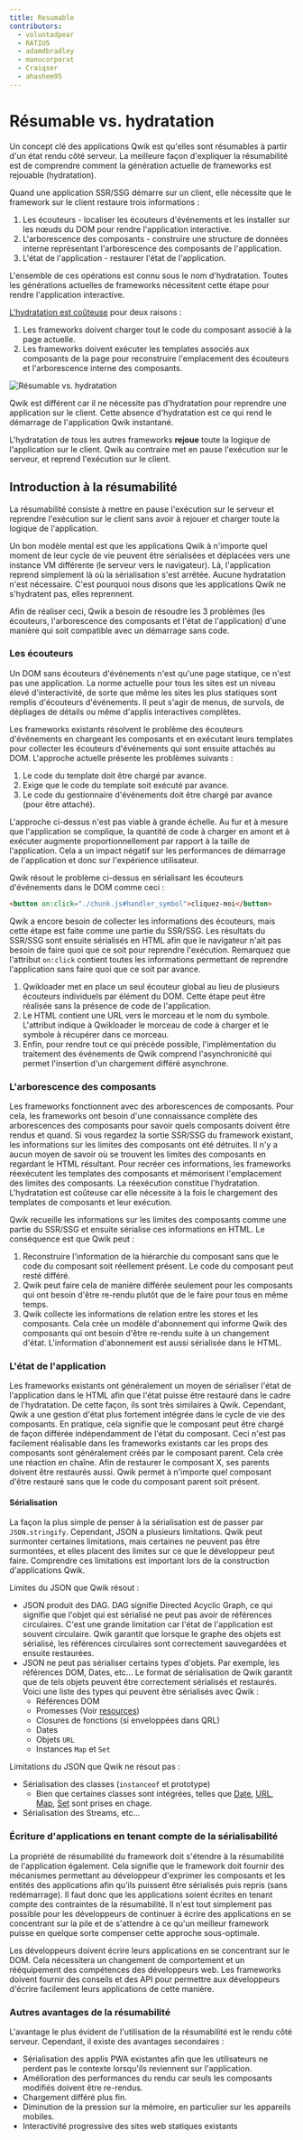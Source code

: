 ```yaml
---
title: Resumable
contributors:
  - voluntadpear
  - RATIU5
  - adamdbradley
  - manucorporat
  - Craiqser
  - ahashem95
---
```


# Résumable vs. hydratation

Un concept clé des applications Qwik est qu'elles sont résumables à partir d'un état rendu côté serveur. La meilleure façon d'expliquer la résumabilité est de comprendre comment la génération actuelle de frameworks est rejouable (hydratation).

Quand une application SSR/SSG démarre sur un client, elle nécessite que le framework sur le client restaure trois informations :

1. Les écouteurs - localiser les écouteurs d'événements et les installer sur les nœuds du DOM pour rendre l'application interactive.
2. L'arborescence des composants - construire une structure de données interne représentant l'arborescence des composants de l'application.
3. L'état de l'application - restaurer l'état de l'application.

L'ensemble de ces opérations est connu sous le nom d'hydratation. Toutes les générations actuelles de frameworks nécessitent cette étape pour rendre l'application interactive.

[L'hydratation est coûteuse](https://www.builder.io/blog/hydration-is-pure-overhead) pour deux raisons :

1. Les frameworks doivent charger tout le code du composant associé à la page actuelle.
2. Les frameworks doivent exécuter les templates associés aux composants de la page pour reconstruire l'emplacement des écouteurs et l'arborescence interne des composants.

![Résumable vs. hydratation](https://cdn.builder.io/api/v1/image/assets%2FYJIGb4i01jvw0SRdL5Bt%2F04681212764f4025b2b5f5c6a258ad6e?format=webp&width=2000)

Qwik est différent car il ne nécessite pas d'hydratation pour reprendre une application sur le client. Cette absence d'hydratation est ce qui rend le démarrage de l'application Qwik instantané.

L'hydratation de tous les autres frameworks **rejoue** toute la logique de l'application sur le client. Qwik au contraire met en pause l'exécution sur le serveur, et reprend l'exécution sur le client.

## Introduction à la résumabilité

La résumabilité consiste à mettre en pause l'exécution sur le serveur et reprendre l'exécution sur le client sans avoir à rejouer et charger toute la logique de l'application.

Un bon modèle mental est que les applications Qwik à n'importe quel moment de leur cycle de vie peuvent être sérialisées et déplacées vers une instance VM différente (le serveur vers le navigateur). Là, l'application reprend simplement là où la sérialisation s'est arrêtée. Aucune hydratation n'est nécessaire. C'est pourquoi nous disons que les applications Qwik ne s'hydratent pas, elles reprennent.

Afin de réaliser ceci, Qwik a besoin de résoudre les 3 problèmes (les écouteurs, l'arborescence des composants et l'état de l'application) d'une manière qui soit compatible avec un démarrage sans code.

### Les écouteurs

Un DOM sans écouteurs d'événements n'est qu'une page statique, ce n'est pas une application. La norme actuelle pour tous les sites est un niveau élevé d'interactivité, de sorte que même les sites les plus statiques sont remplis d'écouteurs d'événements. Il peut s'agir de menus, de survols, de dépliages de détails ou même d'applis interactives complètes.

Les frameworks existants résolvent le problème des écouteurs d'événements en chargeant les composants et en exécutant leurs templates pour collecter les écouteurs d'événements qui sont ensuite attachés au DOM. L'approche actuelle présente les problèmes suivants :

1. Le code du template doit être chargé par avance.
2. Exige que le code du template soit exécuté par avance.
3. Le code du gestionnaire d'événements doit être chargé par avance (pour être attaché).

L'approche ci-dessus n'est pas viable à grande échelle. Au fur et à mesure que l'application se complique, la quantité de code à charger en amont et à exécuter augmente proportionnellement par rapport à la taille de l'application. Cela a un impact négatif sur les performances de démarrage de l'application et donc sur l'expérience utilisateur.

Qwik résout le problème ci-dessus en sérialisant les écouteurs d'événements dans le DOM comme ceci :

```html
<button on:click="./chunk.js#handler_symbol">cliquez-moi</button>
```

Qwik a encore besoin de collecter les informations des écouteurs, mais cette étape est faite comme une partie du SSR/SSG. Les résultats du SSR/SSG sont ensuite sérialisés en HTML afin que le navigateur n'ait pas besoin de faire quoi que ce soit pour reprendre l'exécution. Remarquez que l'attribut `on:click` contient toutes les informations permettant de reprendre l'application sans faire quoi que ce soit par avance.

1. Qwikloader met en place un seul écouteur global au lieu de plusieurs écouteurs individuels par élément du DOM. Cette étape peut être réalisée sans la présence de code de l'application.
2. Le HTML contient une URL vers le morceau et le nom du symbole. L'attribut indique à Qwikloader le morceau de code à charger et le symbole à récupérer dans ce morceau.
3. Enfin, pour rendre tout ce qui précède possible, l'implémentation du traitement des événements de Qwik comprend l'asynchronicité qui permet l'insertion d'un chargement différé asynchrone.

### L'arborescence des composants

Les frameworks fonctionnent avec des arborescences de composants. Pour cela, les frameworks ont besoin d'une connaissance complète des arborescences des composants pour savoir quels composants doivent être rendus et quand. Si vous regardez la sortie SSR/SSG du framework existant, les informations sur les limites des composants ont été détruites. Il n'y a aucun moyen de savoir où se trouvent les limites des composants en regardant le HTML résultant. Pour recréer ces informations, les frameworks réexécutent les templates des composants et mémorisent l'emplacement des limites des composants. La réexécution constitue l'hydratation. L'hydratation est coûteuse car elle nécessite à la fois le chargement des templates de composants et leur exécution.

Qwik recueille les informations sur les limites des composants comme une partie du SSR/SSG et ensuite sérialise ces informations en HTML. Le conséquence est que Qwik peut :

1. Reconstruire l'information de la hiérarchie du composant sans que le code du composant soit réellement présent. Le code du composant peut resté différé.
2. Qwik peut faire cela de manière différée seulement pour les composants qui ont besoin d'être re-rendu plutôt que de le faire pour tous en même temps.
3. Qwik collecte les informations de relation entre les stores et les composants. Cela crée un modèle d'abonnement qui informe Qwik des composants qui ont besoin d'être re-rendu suite à un changement d'état. L'information d'abonnement est aussi sérialisée dans le HTML.

### L'état de l'application

Les frameworks existants ont généralement un moyen de sérialiser l'état de l'application dans le HTML afin que l'état puisse être restauré dans le cadre de l'hydratation. De cette façon, ils sont très similaires à Qwik. Cependant, Qwik a une gestion d'état plus fortement intégrée dans le cycle de vie des composants. En pratique, cela signifie que le composant peut être chargé de façon différée indépendamment de l'état du composant. Ceci n'est pas facilement réalisable dans les frameworks existants car les props des composants sont généralement créés par le composant parent. Cela crée une réaction en chaîne. Afin de restaurer le composant X, ses parents doivent être restaurés aussi. Qwik permet à n'importe quel composant d'être restauré sans que le code du composant parent soit présent.

#### Sérialisation

La façon la plus simple de penser à la sérialisation est de passer par `JSON.stringify`. Cependant, JSON a plusieurs limitations. Qwik peut surmonter certaines limitations, mais certaines ne peuvent pas être surmontées, et elles placent des limites sur ce que le développeur peut faire. Comprendre ces limitations est important lors de la construction d'applications Qwik.

Limites du JSON que Qwik résout :

- JSON produit des DAG. DAG signifie Directed Acyclic Graph, ce qui signifie que l'objet qui est sérialisé ne peut pas avoir de références circulaires. C'est une grande limitation car l'état de l'application est souvent circulaire. Qwik garantit que lorsque le graphe des objets est sérialisé, les références circulaires sont correctement sauvegardées et ensuite restaurées.
- JSON ne peut pas sérialiser certains types d'objets. Par exemple, les références DOM, Dates, etc... Le format de sérialisation de Qwik garantit que de tels objets peuvent être correctement sérialisés et restaurés. Voici une liste des types qui peuvent être sérialisés avec Qwik :
  - Références DOM
  - Promesses (Voir [resources](../../components/resource/))
  - Closures de fonctions (si enveloppées dans QRL)
  - Dates
  - Objets `URL`
  - Instances `Map` et `Set`

Limitations du JSON que Qwik ne résout pas :

- Sérialisation des classes (`instanceof` et prototype)
  -  Bien que certaines classes sont intégrées, telles que [Date](https://developer.mozilla.org/en-US/docs/Web/JavaScript/Reference/Global_Objects/Date), [URL](https://developer.mozilla.org/en-US/docs/Web/API/URL), [Map](https://developer.mozilla.org/en-US/docs/Web/JavaScript/Reference/Global_Objects/Map), [Set](https://developer.mozilla.org/en-US/docs/Web/JavaScript/Reference/Global_Objects/Set) sont prises en chage.
- Sérialisation des Streams, etc...

### Écriture d'applications en tenant compte de la sérialisabilité

La propriété de résumabilité du framework doit s'étendre à la résumabilité de l'application également. Cela signifie que le framework doit fournir des mécanismes permettant au développeur d'exprimer les composants et les entités des applications afin qu'ils puissent être sérialisés puis repris (sans redémarrage). Il faut donc que les applications soient écrites en tenant compte des contraintes de la résumabilité. Il n'est tout simplement pas possible pour les développeurs de continuer à écrire des applications en se concentrant sur la pile et de s'attendre à ce qu'un meilleur framework puisse en quelque sorte compenser cette approche sous-optimale.

Les développeurs doivent écrire leurs applications en se concentrant sur le DOM. Cela nécessitera un changement de comportement et un rééquipement des compétences des développeurs web. Les frameworks doivent fournir des conseils et des API pour permettre aux développeurs d'écrire facilement leurs applications de cette manière.

### Autres avantages de la résumabilité

L'avantage le plus évident de l'utilisation de la résumabilité est le rendu côté serveur. Cependant, il existe des avantages secondaires :

- Sérialisation des applis PWA existantes afin que les utilisateurs ne perdent pas le contexte lorsqu'ils reviennent sur l'application.
- Amélioration des performances du rendu car seuls les composants modifiés doivent être re-rendus.
- Chargement différé plus fin.
- Diminution de la pression sur la mémoire, en particulier sur les appareils mobiles.
- Interactivité progressive des sites web statiques existants
